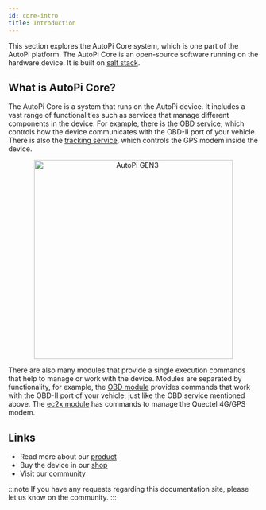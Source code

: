 ```yaml
---
id: core-intro
title: Introduction
---
```



This section explores the AutoPi Core system, which is one part of the AutoPi platform. The AutoPi
Core is an open-source software running on the hardware device. It is built on [salt stack](https://saltproject.io/).

## What is AutoPi Core?
The AutoPi Core is a system that runs on the AutoPi device. It includes a vast range of
functionalities such as services that manage different components in the device. For example,
there is the [OBD service](/core/services/obd_manager.md), which controls how the device communicates
with the OBD-II port of your vehicle. There is also the [tracking service](/core/services/tracking_manager.md),
which controls the GPS modem inside the device.

<p align="center">
  <img src={useBaseUrl('/img/shared/gen3device_narrow.png')} alt="AutoPi GEN3" width="400"/>
</p>

There are also many modules that provide a single execution commands that help to manage or work
with the device. Modules are separated by functionality, for example, the [OBD module](/core/commands/obd.md)
provides commands that work with the OBD-II port of your vehicle, just like the OBD service
mentioned above. The [ec2x module](/core/commands/ec2x.md) has commands to manage the Quectel 4G/GPS
modem.

## Links

  - Read more about our [product](https://autopi.io)
  - Buy the device in our [shop](https://shop.autopi.io)
  - Visit our [community](https://community.autopi.io)

:::note
If you have any requests regarding this documentation site, please let us know on the community.
:::
